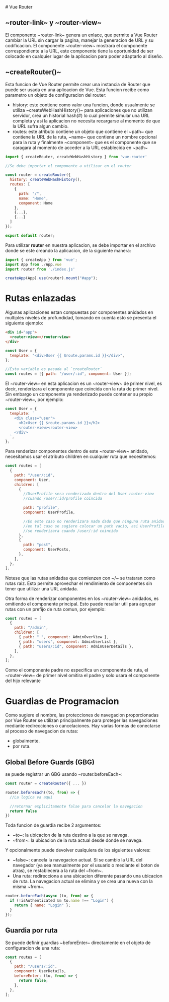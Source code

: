 
<PageView>
# Vue Router

## ~router-link~ y ~router-view~

El componente ~router-link~ genera un enlace, que permite a Vue Router cambiar la URL sin cargar la pagina, manejar la generacion de URL y su codificacion. El componente ~router-view~ mostrara el componente correspondiente a la URL, este componente tiene la oportunidad de ser colocado en cualquier lugar de la aplicacion para poder adaptarlo al diseño.

## ~createRouter()~

Esta funcion de Vue Router permite crear una instancia de Router que puede ser usada en una aplicacion de Vue. Esta funcion recibe como parametro un objeto de configuracion del router:

- history: este contiene como valor una funcion, donde usualmente se utiliza ~createWebHashHistory()~ para aplicaciones que no utilizan servidor, crea un historial hash(#) lo cual permite simular una URL completa y asi la aplicacion no necesita recargarse al momento de que la URL sufra algun cambio.
- routes: este atributo contiene un objeto que contiene el ~path~ que contiene la URL de la ruta, ~name~ que contiene un nombre opcional para la ruta y finalmente ~component~ que es el componente que se caragara al momento de acceder a la URL establecida en ~path~

```javascript
import { createRouter, createWebHashHistory } from 'vue-router'

//Se debe importar el componente a utilizar en el router

const router = createRouter({
  history: createWebHashHistory(),
  routes: [
    {
      path: "/",
      name: "Home",
      component: Home
    },
    {...},
    {...}
  ]
});

export default router;
```

Para utilizar **router** en nuestra aplicacion, se debe importar en el archivo donde se este creando la aplicacion, de la siguiente manera:

```javascript
import { createApp } from 'vue';
import App from ./App.vue
import router from './index.js'

createApp(App).use(router).mount("#app");
```

# Rutas enlazadas

Algunas aplicaciones estan compuestas por componentes anidados en multiples niveles de profundidad, tomando en cuenta esto se presenta el siguiente ejemplo:

```html
<div id="app">
  <router-view></router-view>
</div>
```

```javascript
const User = {
  template: "<div>User {{ $route.params.id }}</div>",
};

//Esta variable es pasada al `createRouter`
const routes = [{ path: "/user/:id", component: User }];
```

El ~router-view~ en esta aplicacion es un ~router-view~ de primer nivel, es decir, renderizara el componente que coincida con la ruta de primer nivel. Sin embargo un componente ya renderizado puede contener su propio ~router-view~, por ejemplo:

```javascript
const User = {
  template: `
    <div class="user">
      <h2>User {{ $route.params.id }}</h2>
      <router-view><router-view>
    </div>
  `,
};
```

Para renderizar componentes dentro de este ~router-view~ anidado, necesitamos usar el atributo children en cualquier ruta que necesitemos:

```javascript
const routes = [
  {
    path: "/user/:id",
    component: User,
    children: [
      {
        //UserProfile sera renderizado dentro del User router-view
        //cuando /user/:id/profile coincida

        path: "profile",
        component: UserProfile,

        //En este caso no renderizara nada dado que ninguna ruta anidada coincide
        //en tal caso se sugiere colocar un path vacio, asi UserProfile
        //se renderizara cuando /user/:id coincida
      },
      {
        path: "post",
        component: UserPosts,
      },
    ],
  },
];
```

Notese que las rutas anidadas que comienzen con ~/~ se trataran como rutas raiz. Esto permite aprovechar el rendimiento de componentes sin tener que utilizar una URL anidada.

Otra forma de renderizar componentes en los ~router-view~ anidados, es omitiendo el componente principal. Esto puede resultar util para agrupar rutas con un prefijo de ruta comun, por ejemplo:

```javascript
const routes = [
  {
    path: "/admin",
    children: [
      { path: " ", component: AdminOverView },
      { path: "users", component: AdminUserList },
      { path: "users/:id", component: AdminUserDetails },
    ],
  },
];
```

Como el componente padre no especifica un componente de ruta, el ~router-view~ de primer nivel omitira el padre y solo usara el componente del hijo relevante

# Guardias de Programacion

Como sugiere el nombre, las protecciones de navegacion proporcionadas por Vue Router se utilizan principalmente para proteger las navegaciones mediante redirecciones o cancelaciones.
Hay varias formas de conectarse al proceso de navegacion de rutas:

- globalmente.
- por ruta.

## Global Before Guards (GBG)

se puede registrar un GBG usando ~router.beforeEach~:

```javascript
const router = createRouter({ ... })

router.beforeEach((to, from) => {
  //La logica va aqui

  //retornar explicitamente false para cancelar la navegacion
  return false
})
```

Toda funcion de guardia recibe 2 argumentos:

- ~to~: la ubicacion de la ruta destino a la que se navega.
- ~from~: la ubicacion de la ruta actual desde donde se navega.

Y opcionalmente puede devolver cualquiera de los siguientes valores:

- ~false~: cancela la navegacion actual. Si se cambio la URL del navegador (ya sea manualmente por el usuario o mediante el boton de atras), se restablecera a la ruta del ~from~.
- Una ruta: redirecciona a una ubicacion diferente pasando una ubicacion de ruta. La navegacion actual se elimina y se crea una nueva con la misma ~from~.

```javascript
router.beforeEach(async (to, from) => {
  if (!isAuthenticated && to.name !== "Login") {
    return { name: "Login" };
  }
});
```

## Guardia por ruta

Se puede definir guardias ~beforeEnter~ directamente en el objeto de configuracion de una ruta:

```javascript
const routes = [
  {
    path: "/users/:id",
    component: UserDetails,
    beforeEnter: (to, from) => {
      return false;
    },
  },
];
```

</PageView>
